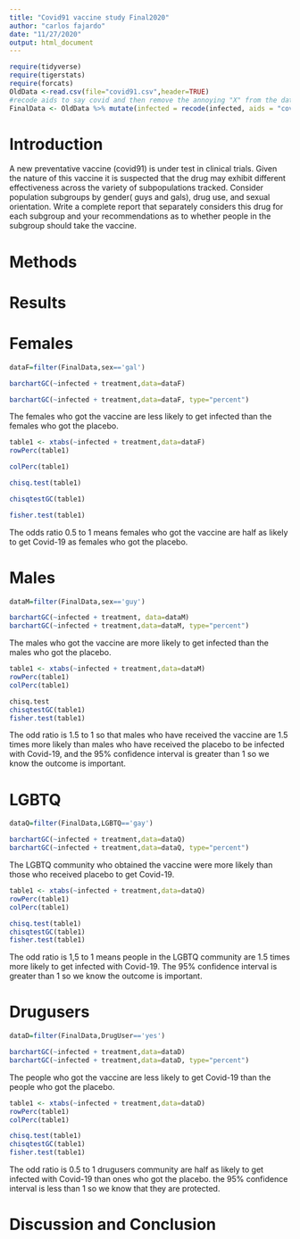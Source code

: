 ```yaml
---
title: "Covid91 vaccine study Final2020"
author: "carlos fajardo"
date: "11/27/2020"
output: html_document
---
```


```r
require(tidyverse)
require(tigerstats)
require(forcats)
OldData <-read.csv(file="covid91.csv",header=TRUE)
#recode aids to say covid and then remove the annoying "X" from the dataframe
FinalData <- OldData %>% mutate(infected = recode(infected, aids = "covid", none = "OK" )) %>% select(-one_of("X"))
```

# Introduction

<!--In this section you explain what you are trying to show.  Where did the data come from?  What is the research or other question you are trying to answer?.  If you skimp in this section expect to be marked down in your grade. Paint a picture of the project a couple of paragraphs is expected!-->

A new  preventative vaccine (covid91) is under test in clinical trials. Given the nature of this vaccine it is suspected that the drug may exhibit different effectiveness across the variety of subpopulations tracked. Consider population subgroups by gender( guys and gals), drug use, and sexual orientation. Write a complete report that separately considers this drug for each subgroup and your recommendations as to whether people in the subgroup should take the vaccine.

# Methods

<!--Decide on your methods:  use "variable analysis" or other appropriate descriptors.  Make sure to choose at least one graphical method and at least one numerical method. Discuss what data manipulations may be needed for example subsetting or other binning procedures and what sort of graphical displays and inferential tools will be used!-->

# Results

<!--Divide this section into two sub-sections:  One for your descriptive  results and one for your inferential results.!-->

# Females

```r
dataF=filter(FinalData,sex=='gal')
```

```r
barchartGC(~infected + treatment,data=dataF)
```

```r
barchartGC(~infected + treatment,data=dataF, type="percent")
```

The females who got the vaccine are less likely to get infected than the females who got the placebo.  

```r
table1 <- xtabs(~infected + treatment,data=dataF)
rowPerc(table1)
```

```r
colPerc(table1)
```

```r
chisq.test(table1)
```

```r
chisqtestGC(table1)
```

```r
fisher.test(table1)
```

The odds ratio 0.5 to 1 means females who got the vaccine are half as likely to get Covid-19 as females who got the placebo.  

# Males

```r
dataM=filter(FinalData,sex=='guy')
```

```r
barchartGC(~infected + treatment, data=dataM)
barchartGC(~infected + treatment,data=dataM, type="percent")
```

The males who got the vaccine are more likely to get infected than the males who got the placebo.  

```r
table1 <- xtabs(~infected + treatment,data=dataM)
rowPerc(table1)
colPerc(table1)
```

```r
chisq.test
chisqtestGC(table1)
fisher.test(table1)
```

The odd ratio is 1.5 to 1 so that males who have received the vaccine are 1.5 times more likely than males who have received the placebo to be infected with Covid-19, and the 95% confidence interval is greater than 1 so we know the outcome is important.  

# LGBTQ

```r
dataQ=filter(FinalData,LGBTQ=='gay')
```

```r
barchartGC(~infected + treatment,data=dataQ)
barchartGC(~infected + treatment,data=dataQ, type="percent")
```

The LGBTQ community who obtained the vaccine were more likely than those who received placebo to get Covid-19.  

```r
table1 <- xtabs(~infected + treatment,data=dataQ)
rowPerc(table1)
colPerc(table1)
```

```r
chisq.test(table1)
chisqtestGC(table1)
fisher.test(table1)
```

The odd ratio is 1,5 to 1 means people in the LGBTQ community are 1.5 times more likely to get infected with Covid-19. The 95% confidence interval is greater than 1 so we know the outcome is important.

# Drugusers

```r
dataD=filter(FinalData,DrugUser=='yes')
```

```r
barchartGC(~infected + treatment,data=dataD)
barchartGC(~infected + treatment,data=dataD, type="percent")
```

The people who got the vaccine are less likely to get Covid-19 than the people who got the placebo.

```r
table1 <- xtabs(~infected + treatment,data=dataD)
rowPerc(table1)
colPerc(table1)
```

```r
chisq.test(table1)
chisqtestGC(table1)
fisher.test(table1)
```

The odd ratio is 0.5 to 1 drugusers community are half as likely to get infected with Covid-19 than ones who got the placebo. the 95% confidence interval is less than 1 so we know that they are protected.  

# Discussion and Conclusion

<!--Discussion and conclusion here.  If you found a relationship be sure to consider whether the relationship occurs because one of the variavbles causes the other, or whether they perhasps are related for some other reason.  Watch the chapter 6 videos from the GeorgeTown videos collection.!-->
